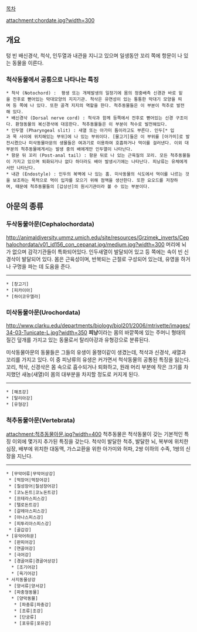 {{{+2 Chordata }}}

[[목차]]

attachment:chordate.jpg?width=300

== 개요 ==
텅 빈 배신경삭, 척삭, 인두열과 내관을 지니고 있으며 일생동안 꼬리 쪽에 항문이 나 있는 동물을 이른다. 
=== 척삭동물에서 공통으로 나타나는 특징 ===
 * 척삭 (Notochord) :  평생 또는 개체발생의 일정기에 몸의 정중배측 신경관 바로 밑을 전후로 뻗어있는 막대모양의 지지기관. 척삭은 유연성이 있는 퉁퉁한 막대기 모양을 띄며 등 쪽에 나 있다. 또한 골격 지지의 역할을 한다. 척추동물들은 이 부분이 척추로 발전해 있다.
 * 배신경삭 (Dorsal nerve cord) : 척삭과 함께 등쪽에서 전후로 뻗어있는 신경 구조이다. 환형동물의 복신경삭에 대응한다. 척추동물들은 이 부분이 척수로 발전해있다. 
 * 인두열 (Pharyngeal slit) : 새열 또는 아가미 틈이라고도 부른다. 인두[* 입과 목 사이에 위치해있는 부위]에 나 있는 부위이다. [물고기]들은 이 부위를 [아가미]로 발전시켰으나 미삭동물아문의 생물들은 여과기로 이용하여 호흡하거나 먹이를 걸러낸다. 이외 대부분의 척추동물에게서는 발생 중의 배에게만 인두열이 나타난다.  
 * 항문 뒤 꼬리 (Post-anal tail) : 항문 뒤로 나 있는 근육질의 꼬리. 모든 척추동물들이 가지고 있으며 퇴화되거나 없다 하더라도 배아 발생시기에는 나타난다. 피낭류는 유체에게서만 나타난다. 
 * 내관 (Endostyle) : 인두의 복벽에 나 있는 홈. 미삭동물의 식도에서 먹이를 나르는 것을 보조하는 목적으로 먹이 입자를 모으기 위해 점액을 생산한다. 또한 요오드를 저장하며, 때문에 척추동물들의 [갑상선]의 원시기관이라 볼 수 있는 부분이다.

== 아문의 종류 ==
=== 두삭동물아문(Cephalochordata) ===
http://animaldiversity.ummz.umich.edu/site/resources/Grzimek_inverts/Cephalochordata/v01_id156_con_cepanat.jpg/medium.jpg?width=300
머리에 뇌가 없으며 감각기관들이 특화되어있다. 인두새열이 발달되어 있고 등 쪽에는 속이 빈 신경삭이 발달되어 있다. 몸은 근육성이며, 반복되는 근절로 구성되어 있는데, 유영을 하거나 구멍을 파는 데 도움을 준다.
----
 * [창고기]
 * [피카이아]
 * [하이코우엘라]
=== 미삭동물아문(Urochordata) ===
http://www.clarku.edu/departments/biology/biol201/2006/mtrivette/images/34-03-Tunicate-L.jpg?width=350
'''피낭'''이라는 몸의 바깥쪽에 있는 주머니 형태의 질긴 덮개를 가지고 있는 동물로서 탈리아강과 유형강으로 분류된다. 

미삭동물아문의 동물들은 그들의 유생이 올챙이같이 생겼는데, 척삭과 신경삭, 새열과 꼬리를 가지고 있다. 이 중 피낭류의 유생은 커가면서 척삭동물의 공통된 특징을 잃는다. 꼬리, 척삭, 신경삭은 몸 속으로 흡수되거나 퇴화하고, 원래 머리 부분에 작은 크기를 차지했던 새농(새열)이 몸의 대부분을 차지할 정도로 커지게 된다. 
----
 * [해초강]
 * [탈리아강]
 * [유형강]

=== 척추동물아문(Vertebrata) ===
attachment:척추동물아문.jpg?width=400
척추동물은 척삭동물이 갖는 기본적인 특징 이외에 몇가지 추가된 특징을 갖는다. 척삭이 발달한 척추, 발달한 뇌, 복부에 위치한 심장, 배부에 위치한 대동맥, 가스교환을 위한 아가미와 허파, 2쌍 이하의 수족, 1쌍의 신장을 지닌다. 
----
 * [무악어류|무악어상강]
  * [먹장어|먹장어강]
  * [칠성장어|칠성장어강]
  * [코노돈트|코노돈트강]
  * [프테라스피스강]
  * [텔로돈트강]
  * [갈레아스피스강]
  * [아나스피스강]
  * [피투리아스피스강]
  * [골갑강]
 * [유악어하문]
  * [판피어강]
  * [연골어강]
  * [극어강]
  * [경골어류|경골어상강]
   * [조기어강]
   * [육기어강]
 * 사지동물상강
  * [양서류|양서강]
  * [파충형동물]
   * [양막동물]
    * [파충류|파충강]
    * [조류|조강]
    * [단궁류]
    * [포유류|포유강]
